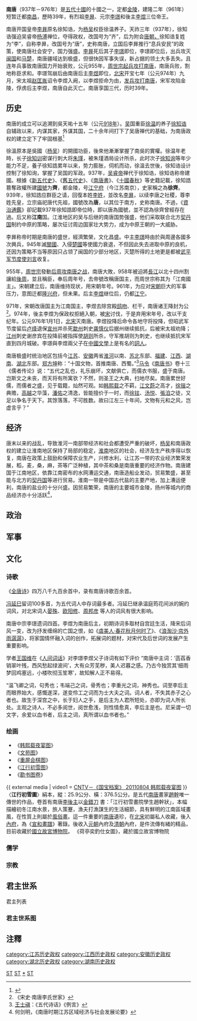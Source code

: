 {{Infobox Former Country
|native_name            = 南唐
|conventional_long_name = 齊 / 唐 / 江南
|common_name            =南唐 

|
|
|continent              = 亞洲
|region                 = 中國
|country                = 中國
|era                    = 五代十國
|status                 = 帝国
|status_text            = 
|empire                 = 後周
|government_type        = 君主制

|
|
|year_start             = 937年
|year_end               = 976年
|
|year_exile_start       = 
|year_exile_end         = 
|
|event_start            = 李昪發動[[政變|政變]]，建立「齊」
|date_start             =
|event_end              = 歸降[[宋朝|宋朝]]
|date_end               =
|
|event1                 = 改國號為「唐」
|date_event1            = 939年
|event2                 = 成為[[後周|後周]]附屬國
|date_event2            = 958年
|event3                 = 改國號「江南」
|date_event3            = 971年
|event4                 = 
|date_event4            = 
|
|event_pre              = 
|date_pre               = 
|event_post             = 
|date_post              = 
|
|p1                     = 杨吴
|s1                     = 北宋
|
|image_flag             = 
|flag                   = 
|flag_type              = 
|
|image_coat             = 
|symbol                 = 
|symbol_type            = 
|
|image_map              = 五代后晋、后汉时形势图（简）.png|280px
|image_map_caption      = 五代十国之南唐版圖
|
|capital                = [[南京市|金陵]]
|capital_exile          = 
|latd= |latm= |latNS= |longd= |longm= |longEW= 
|
|national_motto         = 
|national_anthem        = 
|common_languages       = [[中古漢語|中古漢語]]
|religion               = 
|currency               = 
|
|leader1                = 烈祖[[李昪|李昪]]
|leader2                = 元宗[[李璟_(南唐)|李璟]]
|leader3                = 後主[[李煜|李煜]]
|leader4                = 
|year_leader1           = 937年－943年
|year_leader2           = 943年－961年
|year_leader3           = 961年－976年
|year_leader4           = 
|title_leader           = 南唐君主
|deputy1                = 
|deputy2                = 
|deputy3                = 
|deputy4                = 
|year_deputy1           = 
|year_deputy2           = 
|year_deputy3           = 
|year_deputy4           = 
|title_deputy           = 
|
|stat_year1             = 
|stat_area1             = 
|stat_pop1              = 
|stat_year2             = 
|stat_area2             = 
|stat_pop2              = 
|stat_year3             = 
|stat_area3             = 
|stat_pop3              = 
|stat_year4             = 
|stat_area4             = 
|stat_pop4              = 
|stat_year5             = 
|stat_area5             = 
|stat_pop5              = 
|footnotes              = 
|today                  = {{PRC}}
}}
'''南唐'''（937年－976年）是[[五代十國|五代十國]]的十國之一，定都[[南京市|金陵]]，建隆二年（961年）短暂迁都[[南昌|南昌]]，歷時39年，有烈祖[[南唐烈祖|李昪]]、元宗[[李璟_(南唐)|李璟]]和後主[[李煜|李煜]]三位帝王。

南唐开国皇帝[[南唐烈祖|李昪]]原名徐知诰，为[[杨吴|杨吴]]权臣徐温养子。天祚三年（937年），徐知诰强迫吴睿帝[[杨溥_(吴)|杨溥]]禅位，夺得政权，改国号为“齐”，后为附会[[唐朝|唐朝，]]徐知诰复姓为“李”，自称李昪，改国号为“唐”，史称南唐，立国后李昪推行“息兵安民”的政策，使南唐社会安宁，国力强盛。[[南唐烈祖|李昪]]死后其子[[李璟_(南唐)|李璟]]即位，李璟即位后，出兵攻灭[[闽国|闽国]]和[[马楚|马楚]]，南唐疆域达到极盛，但很快因军事失误，新占据的领土大多丢失。且连年兵事致南唐国力开始衰败，公元955年，[[后周攻南唐之战|周世宗起兵攻打南唐]]，南唐兵败，割地称臣求和。李璟驾崩后由南唐后主[[李煜|李煜]]即位，[[北宋|北宋]]开宝七年（公元974年）九月，宋太祖[[赵匡胤|赵匡胤]]诏令李煜入阙，以李煜拒命为由，[[宋灭南唐之战|发兵攻打南唐]]，宋军攻陷金陵，俘虏后主李煜，南唐自此灭亡。南唐享国三代，历时39年。

== 历史 ==
南唐的成立可以追溯到吳天祐十五年（公元[[918年|918年]]）。[[杨吴|吴]]国重臣[[徐温|徐温]]的养子[[徐知诰|徐知诰]]自辅政以来，内谋其家，外谋其国，二十余年间打下了吴唐禅代的基础，为南唐政权的建立定下了牢固根基<ref>{{Cite book|title=南唐史|last=任|first=爽|publisher=东北师范大学出版社|year=1995|isbn=7-5602-1692-7/K243.2|location=吉林长春|pages=321}}</ref>

徐溫原本是吳國（[[杨吴|杨吴]]）的開國功臣，後來他漸漸掌握了南吳的實權。徐温年老時，长子[[徐知训|徐知训]]密谋行刺大将[[朱瑾|朱瑾]]，被朱瑾酒局设计所杀，此时次子[[徐知询|徐知询]]等年少能力不足，養子徐知誥累年以来，势力膨胀，伺机而动，徐溫去世後，徐知诰设计控制了徐知询，掌握了吴国的军政。937年，[[吴睿帝|吴睿帝]]禅代于徐知诰，徐知诰称帝建國。根據《[[新五代史|新五代史]]》、《[[舊五代史|舊五代史]]》、《[[南唐書|南唐書]]》、《[[十國春秋|十國春秋]]》等史籍記載，徐知誥篡奪政權所建[[國號|國號]]为'''齊'''，都金陵，号[[江宁府|江宁府]]（今江苏南京），史家稱之為'''徐齊'''。939年，徐知誥应群臣之请，回復本姓[[李姓|李姓]]，並改名[[李昪|李昪]]，以续李唐之社稷，尊李姓先皇，立宗庙祀唐代先祖，國號改為'''唐'''，以其位于南方，史称南唐。不過，《[[資治通鑑|資治通鑑]]》卻記載937年徐知誥即帝位時，即以唐為國號，並不認為徐齊曾經存在過。后又称'''江南'''国。江淮地区的吴与后继的南唐国势强盛，他们采取联合北方[[辽朝|契丹国]]制约中原的策略，屡次征讨周边国家壮大势力，成为中原王朝的一大威胁。

李昪称帝时期是南唐的盛世，經濟繁榮，文化昌盛。中主[[李璟|李璟]]時由於與周邊各國多次興兵，945年滅[[闽_(十国)|閩國]]、入侵[[马楚|楚國]]等使國力衰退，不但因此失去进取中原的良机，还因为策略不当等原因只占领了闽国的少部分地区，灭楚所得的土地更是都被[[武平军节度使|武平军节度使]][[刘言|刘言]]收复。

955年，[[周世宗|周世宗]]發動[[后周攻南唐之战|后周攻南唐之战]]，南唐大敗，958年被迫將[[長江|長江]]以北十四州割讓給[[後周|後周]]，並且稱臣，奉后周年号，去帝號改稱唐国主，而周世宗称其为「江南國主」。宋朝建立后，南唐维持现状，用宋朝年号。961年，为应对[[宋朝|宋朝]]巨大的军事压力，意图迁都[[南昌|隆兴府]]，但未果。后主[[李煜|李煜]]继位后，仍都[[江宁郡|江宁]]。

971年，宋朝改唐国主为江南国主，李煜去除宫殿[[鸱吻|鸱吻]]、栏干，南唐诸王降封为公<ref>《宋史·南唐李氏世家》</ref>。974年，後主李煜为保政权拒絕入朝，被[[宋朝|宋]]讨伐，于是弃用宋年号，改以干支纪年。公元976年1月1日，[[北宋|北宋]]灭南唐。李煜投降后命令各地守将投降，但昭武军节度留后[[卢绛|卢绛]]退保[[宣州|宣州]]并杀死[[歙州|歙州]]刺史[[龚慎仪|龚慎仪]]后据州继续抵抗，后被宋太祖劝降；[[江州|江州]]刺史谢彦宾在投降前被指挥使[[胡则_(南唐)|胡则]]所杀，守军推胡则为刺史，也继续抵抗宋军直到四月城破。李璟與李煜兩父子在[[中國文學|中國文學]]上是有名的[[诗人|詞人]]。

南唐极盛时统治地区包括今[[江苏省|江苏]]、[[安徽省|安徽]]两省[[淮河|淮河]]以南、[[苏北|苏北]]东部、[[福建省|福建]]、[[江西省|江西]]、[[湖南省|湖南]]、[[湖北省|湖北]]东部。[[郑方坤|郑方坤]]称：“十国文物，首推南唐、西蜀。”<ref>[[王士禛|王士禛]]：《五代诗话》《例言》</ref>[[马令|马令]]《[[南唐书|南唐书]]》卷十三《儒者传论》说：“五代之乱也，礼乐崩坏，文献俱亡，而儒衣书服，盛于南唐。岂斯文之未丧，而天将有所寓欤？不然，则圣王之大典，扫地尽矣。南唐累世好儒，而儒者之盛，见于载籍，灿然可观。如[[韩熙载|韩熙载]]之不羁，[[江文蔚_(五代十国)|江文蔚]]之高才，[[徐锴|徐锴]]之典赡，[[高越_(南唐)|高越]]之华藻，[[潘佑|潘佑]]之清逸，皆能擅价于一时，而[[徐铉|徐铉]]、[[汤悦|汤悦]]、[[張洎|張洎]]之徒，又足以争名于天下。其馀落落，不可胜数。故曰江左三十年间，文物有元和之风，岂虚言乎？”

== 经济 ==
唐末以来的战乱，导致淮河一南部带经济和社会都遭受严重的破坏，[[杨吴|杨吴]]和南唐政权的建立让淮南地区保持了局部的稳定，[[淮北与淮南|淮南]]地区的社会，经济及生产秩序得以恢复，南唐在政策上鼓励和保障农业生产，兴修水利，让江苏一带的农业经济繁荣发展，稻，麦，桑，麻，茶等广泛种植，其中茶和桑是南唐重要的经济作物。南唐建国于江南地区，依靠江南密布的水网漕运交通，南唐造船业发动，贸易繁盛，甚至能与北方的[[契丹国|契丹国]]等进行贸易。淮南一带是中国古代盐的主要产地，加上漕运便利，南唐的盐业的十分兴盛。因贸易繁荣，南唐的主要城市金陵，扬州等城内的商品经济亦十分活跃<ref>何剑明，《南唐时期江苏区域经济与社会发展论要》</ref>，
==政治==
==军事==
==文化==
===诗歌===
《[[全唐诗|全唐诗]]》四万八千九百余首中，录有南唐诗歌百余首。

[[冯延巳|冯延巳]]留词100多首，为五代词人中存词最多者。冯延巳继承温庭筠花间派的婉约词风，对北宋词人[[晏殊|晏殊]]、[[欧阳修|欧阳修]]、[[周邦彦|周邦彦]]
等人的词风有很大影响。

南唐中宗李璟遗词四首。李煜为南唐后主，初期诗词多取材自宫廷生活，降宋后词风一变，改为抒发缠绵的亡国之恨，如《[[虞美人·春花秋月何时了|虞美人·春花秋月何时了]]》、《[[浪淘沙·帘外雨潺潺|浪淘沙·帘外雨潺潺]]》，将家国情怀融入词的创作，拓展词的题材，对宋代及后世词的发展产生重要影响。

学者[[王国维|王国维]]在《[[人间词话|人间词话]]》对李璟李煜父子诗词有如下评价
“南唐中主词：‘菡萏香销翠叶残，西风愁起绿波间’，大有众芳芜秽，美人迟暮之感。乃古今独赏其‘细雨梦回鸡塞远，小楼吹彻玉笙寒’，故知解人正不易得。

“温飞卿之词，句秀也；韦端己之词，骨秀也；李重光之词，神秀也。词至李后主而眼界始大，感慨遂深，遂变伶工之词而为士大夫之词。词人者，不失其赤子之心者也。故生于深宫之中，长于妇人之手，是后主为人君所短处，亦即为词人所长处。主观之诗人，不必多阅世，阅世愈浅，则性情愈真，李后主是也。尼采谓一切文字，余爱以血书者，后主之词，真所谓以血书者也。”

===绘画===
*《[[韩熙载夜宴图|韩熙载夜宴图]]》
*《[[文苑图|文苑图]]》
*《[[重屏会棋图|重屏会棋图]]》
*《[[江行初雪图|江行初雪图]]》
*《[[勘书图卷|勘书图卷]]》
{{Wide image|Gu Hongzhong's Night Revels 1 edit.jpg|4000px|[[顾閎中|顾閎中]]《韩熙载夜宴图》卷|dir=rtl}}
{{ external media
| video1 = [http://tv.cntv.cn/video/C17605/29eb6a20c2494164b06145891a3c3e82 CNTV－《国宝档案》 20110804 韩熙载夜宴图]
}}
〈'''江行初雪圖'''〉絹本，縱：25.9公分、橫：376.5公分。是五代[[南唐|南唐]]畫家[[趙幹|趙幹]]唯一傳世的作品，卷首有南唐[[李煜|李後主]]以[[金錯刀_(筆法)|金錯刀]] 書：「江行初雪畫院學生趙幹狀」，本幅描繪初冬江南水景，旅人策蹇，漁夫打漁謀生的生活細節，具有鮮明的江南區域畫風，在性質上則屬於[[风俗画|風俗畫]]。這一件重要的[[南唐|南唐]]遺珍，在[[北宋|北宋]]初屬私人收藏，後入[[内府|內府]]，為《[[宣和畫譜|宣和畫譜]]》著錄。後收入[[元朝|元朝]]內府及[[清朝|清朝]]內府，是件流傳有緒的精品，目前收藏於[[國立故宮博物院|國立故宮博物院]]。
{{Wide image|Zhao Gan. Traveling on the River in First Snow. 960-975. Ink and color on silk. 25,9x376,5cm. National Palace Museum, Taipei..jpg|4000px|趙幹〈江行初雪圖〉，縱25.9公分、橫376.5公分，作於約961至975年間。|dir=rtl}}
《荷亭奕釣仕女圖》，藏於國立故宮博物院
{{Gallery
 |title=
 |footer=
 |width=220
 |height=170
 |lines=2
 |File:Чжоу_Вэньцзюй_3.jpg | 文苑图，现藏于[[北京故宫博物院|北京故宫博物院]]，上有[[宋徽宗|宋徽宗]]题“[[韩滉|韩滉]]文苑图”字樣，[[徐邦达|徐邦达]]以題字為真<ref>此图内容构图全同于《琉璃堂人物图》的后半段，故作者决非韩滉，据[[徐邦达|徐邦达]]考证，本幅宋徽宗题“韩滉文苑图”、“丁亥御札”，下署“天下一人”押字，右下角南唐墨钤“集贤院御画印，左方钤南宋“睿思东阁”大印，均真。</ref>，但按故宫博物院的説法題字為偽款<ref>{{cite web|url=http://www.dpm.org.cn/collection/paint/234572.html|title=周文矩文苑图卷|publisher=故宫博物院|accessdate=2017-10-11|archive-date=2020-09-04|archive-url=https://web.archive.org/web/20200904140801/https://www.dpm.org.cn/collection/paint/234572.html|dead-url=no}}</ref>。
 |File:Чжоу_Вэньцзюй_1.jpg | 重屏会棋图，<ref>据[[徐邦达|徐邦达]]考证，此图人物面相较呆板，用笔较柔弱，明显带临摹痕迹，对照文献著录，考定为宋人摹本。</ref>现藏于北京故宫博物院
 |File:Чжоу Вэньцзюй 2.jpg | 宫中图（局部）
 }}
===儒学===
===宗教===

== 君主世系 ==


君主列表
{{中国君主列表/五代十国/南唐}}
===君主世系图===
{{see|南唐皇帝世系圖}}
==注釋==
{{reflist}}
{{start box}}
{{s-off|[[中国朝代|中国朝代]]：[[江南|江南]]地区割据政权}}
{{Dynasty|[[五代十国|十国]] · [[杨吴|吴]]<br><small>[[杨吴|杨吴]][[宁国节度使|宁国节度使]]、[[徐温|齐王国]]</small> | [[五代十国|十国]] · [[南唐|南唐]]  <br><small>937年11月－975年12月<br> 937年国号齐，939年3月后改国号为唐 </small>|[[宋朝|大宋]] · [[北宋|北宋]]}}
{{end box}}
{{FiveDynasties-song-liao-jin}}
[[Category:中國古代民族與國家|ST]]
[[Category:已不存在的亞洲君主國|ST]]
[[Category:南唐|*]]
[[Category:五代十国|ST]]
[[category:江苏历史政权|category:江苏历史政权]]
[[category:江西历史政权|category:江西历史政权]]
[[category:安徽历史政权|category:安徽历史政权]]
[[category:湖北历史政权|category:湖北历史政权]]
[[category:湖南历史政权|category:湖南历史政权]]
